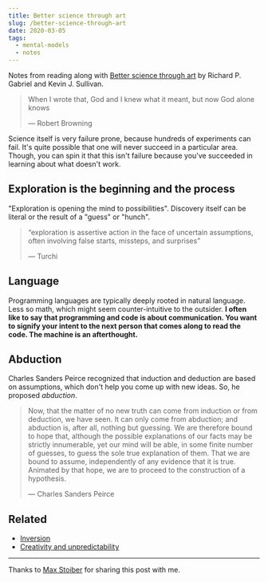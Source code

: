 ```yaml
---
title: Better science through art
slug: /better-science-through-art
date: 2020-03-05
tags:
  - mental-models
  - notes
---
```


Notes from reading along with
[Better science through art](http://dreamsongs.com/Files/BetterScienceThroughArt.pdf)
by Richard P. Gabriel and Kevin J. Sullivan.

> When I wrote that, God and I knew what it meant,
> but now God alone knows
>
> &mdash; Robert Browning

Science itself is very failure prone, because hundreds of experiments
can fail. It's quite possible that one will never succeed in a particular
area. Though, you can spin it that this isn't failure because you've
succeeded in learning about what doesn't work.

## Exploration is the beginning and the process

"Exploration is opening the mind to possibilities". Discovery itself
can be literal or the result of a "guess" or "hunch".

> “exploration is assertive action in the face of
> uncertain assumptions, often involving false starts, missteps,
> and surprises”
>
> &mdash; Turchi

## Language

Programming languages are typically deeply rooted in natural language.
Less so math, which might seem counter-intuitive to the outsider. **I
often like to say that programming and code is about communication.
You want to signify your intent to the next person that comes along
to read the code. The machine is an afterthought.**

## Abduction

Charles Sanders Peirce recognized that induction and deduction are
based on assumptions, which don't help you come up with new ideas.
So, he proposed _abduction_.

> Now, that the matter of no new truth can come
> from induction or from deduction, we have seen. It
> can only come from abduction; and abduction is, after
> all, nothing but guessing. We are therefore bound to
> hope that, although the possible explanations of our
> facts may be strictly innumerable, yet our mind will
> be able, in some finite number of guesses, to guess the
> sole true explanation of them. That we are bound to
> assume, independently of any evidence that it is true.
> Animated by that hope, we are to proceed to the construction
> of a hypothesis.
>
> &mdash; Charles Sanders Peirce

## Related

- [Inversion](/inversion)
- [Creativity and unpredictability](/creativity-and-unpredictability)

---

Thanks to [Max Stoiber](https://twitter.com/mxstbr) for sharing this post with me.
